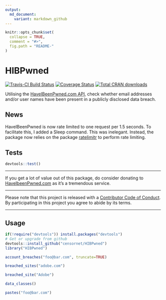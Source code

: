 ---
output:
  md_document:
    variant: markdown_github
---

<!-- README.md is generated from README.Rmd. Please edit that file -->

```{r, echo = FALSE}
knitr::opts_chunk$set(
  collapse = TRUE,
  comment = "#>",
  fig.path = "README-"
)
```
# HIBPwned
[![Travis-CI Build Status](https://travis-ci.org/censornet/HIBPwned.svg?branch=master)](https://travis-ci.org/censornet/HIBPwned)
[![Coverage Status](https://coveralls.io/repos/github/censornet/HIBPwned/badge.svg?branch=master)](https://coveralls.io/github/censornet/HIBPwned?branch=master)
[![Total CRAN downloads](http://cranlogs.r-pkg.org/badges/grand-total/HIBPwned)](http://cranlogs.r-pkg.org/badges/grand-total/HIBPwned)

Utilising the [HaveIBeenPwned.com API](https://haveibeenpwned.com/API/v2), check whether email addresses and/or user names have been present in a publicly disclosed data breach.

## News
HaveIBeenPwned is now rate limited to one request per 1.5 seconds. To facilitate this, I added a Sleep command. This was inelegant. Instead, the package now relies on the package [ratelimitr](https://github.com/tarakc02/ratelimitr) to perform rate limiting.

## Tests
```{r}
devtools::test()
```

----

If you get a lot of value out of this package, do consider donating to [HaveIbeenPwned.com](https://haveibeenpwned.com/Donate) as it's a tremendous service.

----

Please note that this project is released with a [Contributor Code of Conduct](CONDUCT.md). By participating in this project you agree to abide by its terms.

----

## Usage

```{r, results='hide', message=FALSE, warning=FALSE}
if(!require("devtools")) install.packages("devtools")
# Get or upgrade from github
devtools::install_github("censornet/HIBPwned")
library("HIBPwned")
```

```{r}
account_breaches("foo@bar.com", truncate=TRUE)
```

```{r}
breached_sites("adobe.com")
```

```{r}
breached_site("Adobe")
```

```{r}
data_classes()
```

```{r}
pastes("foo@bar.com")
```

